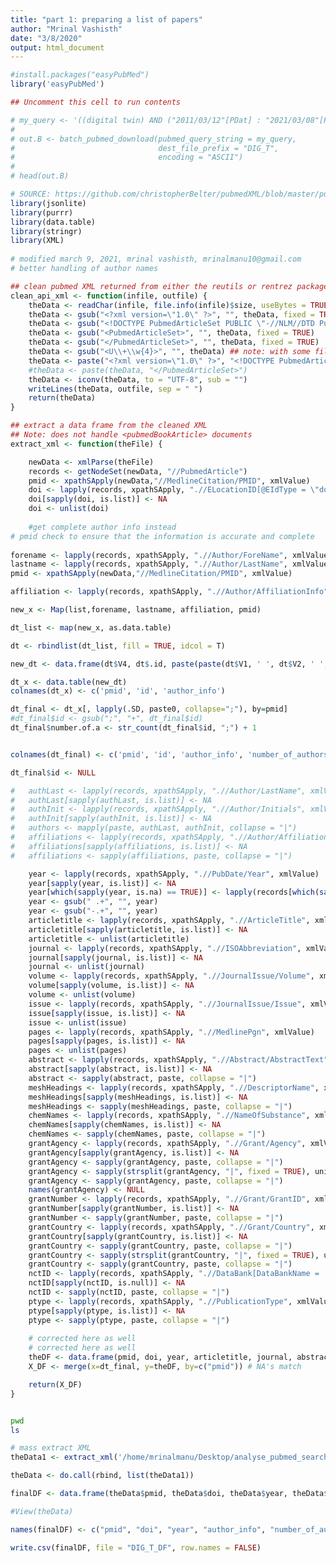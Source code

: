 ```yaml
---
title: "part 1: preparing a list of papers"
author: "Mrinal Vashisth"
date: "3/8/2020"
output: html_document
---
```


```r
#install.packages("easyPubMed")
library('easyPubMed')

```

```r

## Uncomment this cell to run contents

# my_query <- '((digital twin) AND ("2011/03/12"[PDat] : "2021/03/08"[PDat])))'
# 
# out.B <- batch_pubmed_download(pubmed_query_string = my_query, 
#                                dest_file_prefix = "DIG_T", 
#                                encoding = "ASCII")
# 
# head(out.B)
```

```r
# SOURCE: https://github.com/christopherBelter/pubmedXML/blob/master/pubmedXML.R
library(jsonlite)
library(purrr)
library(data.table)
library(stringr)
library(XML)
	
# modified march 9, 2021, mrinal vashisth, mrinalmanu10@gmail.com
# better handling of author names

## clean pubmed XML returned from either the reutils or rentrez packages and save the cleaned XML to a new file
clean_api_xml <- function(infile, outfile) {
	theData <- readChar(infile, file.info(infile)$size, useBytes = TRUE)
	theData <- gsub("<?xml version=\"1.0\" ?>", "", theData, fixed = TRUE)
	theData <- gsub("<!DOCTYPE PubmedArticleSet PUBLIC \"-//NLM//DTD PubMedArticle, 1st January 2019//EN\" \"https://dtd.nlm.nih.gov/ncbi/pubmed/out/pubmed_190101.dtd\">", "", theData, fixed = TRUE, useBytes = TRUE)
	theData <- gsub("<PubmedArticleSet>", "", theData, fixed = TRUE)
	theData <- gsub("</PubmedArticleSet>", "", theData, fixed = TRUE)
	theData <- gsub("<U\\+\\w{4}>", "", theData) ## note: with some files this doesn't catch everything; potial issue with <OtherAbstract> tags especially
	theData <- paste("<?xml version=\"1.0\" ?>", "<!DOCTYPE PubmedArticleSet PUBLIC \"-//NLM//DTD PubMedArticle, 1st January 2019//EN\" \"https://dtd.nlm.nih.gov/ncbi/pubmed/out/pubmed_190101.dtd\">", "<PubmedArticleSet>", theData, "</PubmedArticleSet>", sep = "\n")
	#theData <- paste(theData, "</PubmedArticleSet>")
	theData <- iconv(theData, to = "UTF-8", sub = "")
	writeLines(theData, outfile, sep = " ")
	return(theData)
}

## extract a data frame from the cleaned XML
## Note: does not handle <pubmedBookArticle> documents
extract_xml <- function(theFile) {

	newData <- xmlParse(theFile)
	records <- getNodeSet(newData, "//PubmedArticle")
	pmid <- xpathSApply(newData,"//MedlineCitation/PMID", xmlValue)
	doi <- lapply(records, xpathSApply, ".//ELocationID[@EIdType = \"doi\"]", xmlValue)
	doi[sapply(doi, is.list)] <- NA
	doi <- unlist(doi)
	
	#get complete author info instead
# pmid check to ensure that the information is accurate and complete
	
forename <- lapply(records, xpathSApply, ".//Author/ForeName", xmlValue)
lastname <- lapply(records, xpathSApply, ".//Author/LastName", xmlValue)
pmid <- xpathSApply(newData,"//MedlineCitation/PMID", xmlValue)

affiliation <- lapply(records, xpathSApply, ".//Author/AffiliationInfo", xmlValue)

new_x <- Map(list,forename, lastname, affiliation, pmid)

dt_list <- map(new_x, as.data.table)

dt <- rbindlist(dt_list, fill = TRUE, idcol = T)

new_dt <- data.frame(dt$V4, dt$.id, paste(paste(dt$V1, ' ', dt$V2, ' ','|', ' ', dt$V3)))

dt_x <- data.table(new_dt)
colnames(dt_x) <- c('pmid', 'id', 'author_info')

dt_final <- dt_x[, lapply(.SD, paste0, collapse=";"), by=pmid]
#dt_final$id <- gsub(";", "+", dt_final$id)
dt_final$number.of.a <- str_count(dt_final$id, ";") + 1


colnames(dt_final) <- c('pmid', 'id', 'author_info', 'number_of_authors')

dt_final$id <- NULL

# 	authLast <- lapply(records, xpathSApply, ".//Author/LastName", xmlValue)
# 	authLast[sapply(authLast, is.list)] <- NA
# 	authInit <- lapply(records, xpathSApply, ".//Author/Initials", xmlValue)
# 	authInit[sapply(authInit, is.list)] <- NA
# 	authors <- mapply(paste, authLast, authInit, collapse = "|")
# 	affiliations <- lapply(records, xpathSApply, ".//Author/AffiliationInfo/Affiliation", xmlValue)
#   affiliations[sapply(affiliations, is.list)] <- NA
# 	affiliations <- sapply(affiliations, paste, collapse = "|")

	year <- lapply(records, xpathSApply, ".//PubDate/Year", xmlValue) 
	year[sapply(year, is.list)] <- NA
	year[which(sapply(year, is.na) == TRUE)] <- lapply(records[which(sapply(year, is.na) == TRUE)], xpathSApply, ".//PubDate/MedlineDate", xmlValue)
	year <- gsub(" .+", "", year)
	year <- gsub("-.+", "", year)
	articletitle <- lapply(records, xpathSApply, ".//ArticleTitle", xmlValue) 
	articletitle[sapply(articletitle, is.list)] <- NA
	articletitle <- unlist(articletitle)
	journal <- lapply(records, xpathSApply, ".//ISOAbbreviation", xmlValue) 
	journal[sapply(journal, is.list)] <- NA
	journal <- unlist(journal)
	volume <- lapply(records, xpathSApply, ".//JournalIssue/Volume", xmlValue)
	volume[sapply(volume, is.list)] <- NA
	volume <- unlist(volume)
	issue <- lapply(records, xpathSApply, ".//JournalIssue/Issue", xmlValue)
	issue[sapply(issue, is.list)] <- NA
	issue <- unlist(issue)
	pages <- lapply(records, xpathSApply, ".//MedlinePgn", xmlValue)
	pages[sapply(pages, is.list)] <- NA
	pages <- unlist(pages)
	abstract <- lapply(records, xpathSApply, ".//Abstract/AbstractText", xmlValue)
	abstract[sapply(abstract, is.list)] <- NA
	abstract <- sapply(abstract, paste, collapse = "|")
	meshHeadings <- lapply(records, xpathSApply, ".//DescriptorName", xmlValue)
	meshHeadings[sapply(meshHeadings, is.list)] <- NA
	meshHeadings <- sapply(meshHeadings, paste, collapse = "|")
	chemNames <- lapply(records, xpathSApply, ".//NameOfSubstance", xmlValue)
	chemNames[sapply(chemNames, is.list)] <- NA
	chemNames <- sapply(chemNames, paste, collapse = "|")
	grantAgency <- lapply(records, xpathSApply, ".//Grant/Agency", xmlValue)
	grantAgency[sapply(grantAgency, is.list)] <- NA
	grantAgency <- sapply(grantAgency, paste, collapse = "|")
	grantAgency <- sapply(strsplit(grantAgency, "|", fixed = TRUE), unique)
	grantAgency <- sapply(grantAgency, paste, collapse = "|")
	names(grantAgency) <- NULL
	grantNumber <- lapply(records, xpathSApply, ".//Grant/GrantID", xmlValue)
	grantNumber[sapply(grantNumber, is.list)] <- NA
	grantNumber <- sapply(grantNumber, paste, collapse = "|")
	grantCountry <- lapply(records, xpathSApply, ".//Grant/Country", xmlValue)
	grantCountry[sapply(grantCountry, is.list)] <- NA
	grantCountry <- sapply(grantCountry, paste, collapse = "|")
	grantCountry <- sapply(strsplit(grantCountry, "|", fixed = TRUE), unique)
	grantCountry <- sapply(grantCountry, paste, collapse = "|")
	nctID <- lapply(records, xpathSApply, ".//DataBank[DataBankName = 'ClinicalTrials.gov']/AccessionNumberList/AccessionNumber", xmlValue)
	nctID[sapply(nctID, is.null)] <- NA
	nctID <- sapply(nctID, paste, collapse = "|")
	ptype <- lapply(records, xpathSApply, ".//PublicationType", xmlValue)
	ptype[sapply(ptype, is.list)] <- NA
	ptype <- sapply(ptype, paste, collapse = "|")
	
	# corrected here as well
	# corrected here as well
	theDF <- data.frame(pmid, doi, year, articletitle, journal, abstract, stringsAsFactors = FALSE)
	X_DF <- merge(x=dt_final, y=theDF, by=c("pmid")) # NA's match

	return(X_DF)
}



```
```bash
pwd
ls

```
```r
# mass extract XML
theData1 <- extract_xml('/home/mrinalmanu/Desktop/analyse_pubmed_search_results/FINAL/topics/virtual_twin/DIG_T01.txt')

theData <- do.call(rbind, list(theData1))

finalDF <- data.frame(theData$pmid, theData$doi, theData$year, theData$auth, theData$number_of_authors, theData$journal, theData$articletitle, theData$abstract)

#View(theData)

names(finalDF) <- c("pmid", "doi", "year", "author_info", "number_of_authors", "journal", "title", "abstract")

write.csv(finalDF, file = "DIG_T_DF", row.names = FALSE)

```

